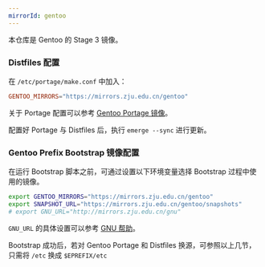 ```yaml
---
mirrorId: gentoo
---
```


本仓库是 Gentoo 的 Stage 3 镜像。

### Distfiles 配置

在 `/etc/portage/make.conf` 中加入：

```conf
GENTOO_MIRRORS="https://mirrors.zju.edu.cn/gentoo"
```

关于 Portage 配置可以参考 [Gentoo Portage 镜像](/doc/gentoo-portage/)。

配置好 Portage 与 Distfiles 后，执行 `emerge --sync` 进行更新。

### Gentoo Prefix Bootstrap 镜像配置

在运行 Bootstrap 脚本之前，可通过设置以下环境变量选择 Bootstrap 过程中使用的镜像。

```bash
export GENTOO_MIRRORS="https://mirrors.zju.edu.cn/gentoo"
export SNAPSHOT_URL="https://mirrors.zju.edu.cn/gentoo/snapshots"
# export GNU_URL="http://mirrors.zju.edu.cn/gnu"
```

`GNU_URL` 的具体设置可以参考 [GNU 帮助](/doc/gnu/)。

Bootstrap 成功后，若对 Gentoo Portage 和 Distfiles 换源，可参照以上几节，只需将 `/etc` 换成 `$EPREFIX/etc`
